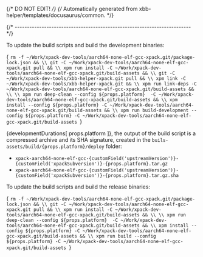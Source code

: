 {/* DO NOT EDIT! */}
{/* Automatically generated from xbb-helper/templates/docusaurus/common. */}




{/* ------------------------------------------------------------------------ */}

To update the build scripts and build the development binaries:

<CodeBlock language="sh"> {
`rm -f ~/Work/xpack-dev-tools/aarch64-none-elf-gcc-xpack.git/package-lock.json && \\
git -C ~/Work/xpack-dev-tools/aarch64-none-elf-gcc-xpack.git pull && \\
xpm run install -C ~/Work/xpack-dev-tools/aarch64-none-elf-gcc-xpack.git/build-assets && \\
git -C ~/Work/xpack-dev-tools/xbb-helper-xpack.git pull && \\
xpm link -C ~/Work/xpack-dev-tools/xbb-helper-xpack.git && \\
xpm run link-deps -C ~/Work/xpack-dev-tools/aarch64-none-elf-gcc-xpack.git/build-assets && \\
\\
xpm run deep-clean --config ${props.platform}  -C ~/Work/xpack-dev-tools/aarch64-none-elf-gcc-xpack.git/build-assets && \\
xpm install --config ${props.platform} -C ~/Work/xpack-dev-tools/aarch64-none-elf-gcc-xpack.git/build-assets && \\
xpm run build-development --config ${props.platform} -C ~/Work/xpack-dev-tools/aarch64-none-elf-gcc-xpack.git/build-assets
`} </CodeBlock>

{developmentDurations[ props.platform ]}, the output of the build script is a compressed
archive and its SHA signature, created in
the <code>buils-assets/build/{props.platform}/deploy</code> folder:

* <code>xpack-aarch64-none-elf-gcc-{customField('upstreamVersion')}-{customField('xpackSubversion')}-{props.platform}.tar.gz</code>
* <code>xpack-aarch64-none-elf-gcc-{customField('upstreamVersion')}-{customField('xpackSubversion')}-{props.platform}.tar.gz.sha</code>

To update the build scripts and build the release binaries:

<CodeBlock language="sh"> {
`rm -f ~/Work/xpack-dev-tools/aarch64-none-elf-gcc-xpack.git/package-lock.json && \\
git -C ~/Work/xpack-dev-tools/aarch64-none-elf-gcc-xpack.git pull && \\
xpm run install -C ~/Work/xpack-dev-tools/aarch64-none-elf-gcc-xpack.git/build-assets && \\
\\
xpm run deep-clean --config ${props.platform}  -C ~/Work/xpack-dev-tools/aarch64-none-elf-gcc-xpack.git/build-assets && \\
xpm install --config ${props.platform} -C ~/Work/xpack-dev-tools/aarch64-none-elf-gcc-xpack.git/build-assets && \\
xpm run build --config ${props.platform} -C ~/Work/xpack-dev-tools/aarch64-none-elf-gcc-xpack.git/build-assets
`} </CodeBlock>
